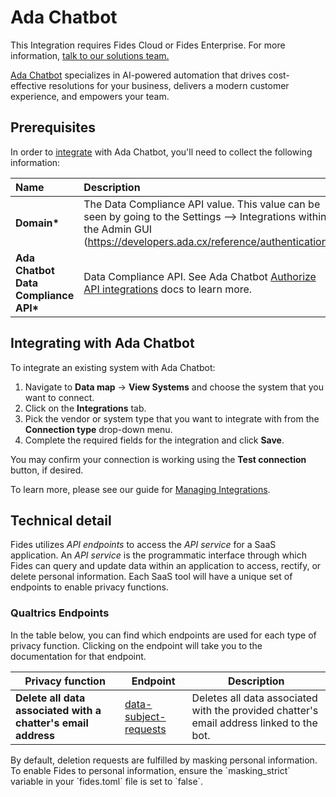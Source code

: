 
# Ada Chatbot

<Callout emoji=""> This Integration requires Fides Cloud or Fides Enterprise. For more information, [talk to our solutions team.](https://ethyca.com/book-demo?utm_source=docs-site) </Callout>

[Ada Chatbot](https://www.ada.cx//) specializes in AI-powered automation that drives cost-effective resolutions for your business, delivers a modern customer experience, and empowers your team.

## Prerequisites

In order to [integrate](../) with Ada Chatbot, you'll need to collect the following information:

| Name                                  | Description                                                                                                                                                               |
| :------------------------------------ | :------------------------------------------------------------------------------------------------------------------------------------------------------------------------ |
| **Domain\***                          | The Data Compliance API value. This value can be seen by going to the Settings --> Integrations within the Admin GUI (https://developers.ada.cx/reference/authentication) |
| **Ada Chatbot Data Compliance API\*** | Data Compliance API. See Ada Chatbot [Authorize API integrations](https://www.qualtrics.com/support/integrations/api-integration/) docs to learn more.           |

## Integrating with Ada Chatbot

To integrate an existing system with Ada Chatbot:

1. Navigate to **Data map** → **View Systems** and choose the system that you want to connect.
2. Click on the **Integrations** tab.
3. Pick the vendor or system type that you want to integrate with from the **Connection type** drop-down menu.
4. Complete the required fields for the integration and click **Save**.

You may confirm your connection is working using the **Test connection** button, if desired.

To learn more, please see our guide for [Managing Integrations](/user-guides/integrations/manage-integrations).

## Technical detail

Fides utilizes _API endpoints_ to access the _API service_ for a SaaS application. An _API service_ is the programmatic interface through which Fides can query and update data within an application to access, rectify, or delete personal information. Each SaaS tool will have a unique set of endpoints to enable privacy functions.

### Qualtrics Endpoints

In the table below, you can find which endpoints are used for each type of privacy function. Clicking on the endpoint will take you to the documentation for that endpoint.

| Privacy function                                              | Endpoint                                                                                      | Description                                                                              |
| ------------------------------------------------------------- | --------------------------------------------------------------------------------------------- | ---------------------------------------------------------------------------------------- |
| **Delete all data associated with a chatter's email address** | [data-subject-requests](https://developers.ada.cx/reference/post_api-v1-data-subject-request) | Deletes all data associated with the provided chatter's email address linked to the bot. |

<Callout type="info" emoji="">
By default, deletion requests are fulfilled by masking personal information. To enable Fides to personal information, ensure the `masking_strict` variable in your `fides.toml` file is set to `false`.
</Callout>
